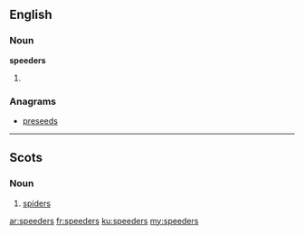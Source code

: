 ==English==

===Noun===
'''speeders'''

# {{plural of|speeder}}

===Anagrams===
* [[preseeds#English|preseeds]]

----

==Scots==

===Noun===
{{head|sco|plural}}

# {{context|South Scots|lang=sco}} [[spiders]]

[[ar:speeders]]
[[fr:speeders]]
[[ku:speeders]]
[[my:speeders]]